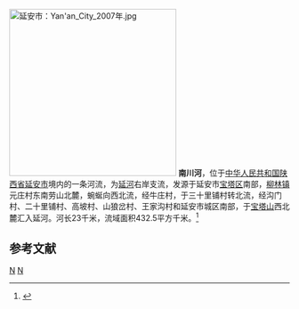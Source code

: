 {{Otheruses|南川河|other=同名或類似名的其它條目描述}}
[[File:延安市：Yan'an_City_2007年.jpg|300px]]
'''南川河'''，位于[[中华人民共和国|中华人民共和国]][[陕西省|陕西省]][[延安市|延安市]]境内的一条河流，为[[延河|延河]]右岸支流，发源于延安市[[宝塔区|宝塔区]]南部，[[柳林镇_(延安市)|柳林镇]]元庄村东南劳山北麓，蜿蜒向西北流，经牛庄村，于三十里铺村转北流，经沟门村、二十里铺村、高坡村、山狼岔村、王家沟村和延安市城区南部，于[[宝塔山|宝塔山]]西北麓汇入延河。河长23千米，流域面积432.5平方千米。<ref>{{cite web |title=延安市宝塔区人民政府关于南川河管理保护范围的公告 |url=http://www.yanan.gov.cn/gk/sdgjxx/hjbh/tjhzz/441339.htm |website=延安市人民政府}}</ref>
==参考文献==
{{reflist}}


{{China-river-stub}}

[[Category:黄河水系|N]]
[[Category:陕西河流|N]]